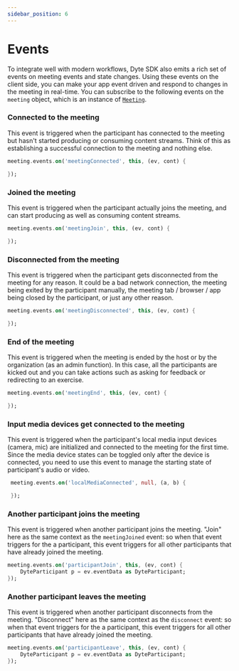 ```yaml
---
sidebar_position: 6
---
```


# Events

To integrate well with modern workflows, Dyte SDK also emits a rich set of events on meeting events and state changes. Using these events on the client side, you can make your app event driven and respond to changes in the meeting in real-time. You can subscribe to the following events on the `meeting` object, which is an instance of [`Meeting`](./reference/meeting).

### Connected to the meeting

This event is triggered when the participant has connected to the meeting but hasn't started producing or consuming content streams. Think of this as establishing a successful connection to the meeting and nothing else.

<!-- ```dart
meeting.events.on('connect', this, (ev, cont) {

});
``` -->

```dart
meeting.events.on('meetingConnected', this, (ev, cont) {

});
```

### Joined the meeting

This event is triggered when the participant actually joins the meeting, and can start producing as well as consuming content streams.

```dart
meeting.events.on('meetingJoin', this, (ev, cont) {

});
```

### Disconnected from the meeting

This event is triggered when the participant gets disconnected from the meeting for any reason. It could be a bad network connection, the meeting being exited by the participant manually, the meeting tab / browser / app being closed by the participant, or just any other reason.

```dart
meeting.events.on('meetingDisconnected', this, (ev, cont) {

});
```

### End of the meeting

This event is triggered when the meeting is ended by the host or by the organization (as an admin function). In this case, all the participants are kicked out and you can take actions such as asking for feedback or redirecting to an exercise.

```dart
meeting.events.on('meetingEnd', this, (ev, cont) {

});
```

### Input media devices get connected to the meeting

This event is triggered when the participant's local media input devices (camera, mic) are initialized and connected to the meeting for the first time. Since the media device states can be toggled only after the device is connected, you need to use this event to manage the starting state of participant's audio or video.

```dart
 meeting.events.on('localMediaConnected', null, (a, b) {

 });
```

### Another participant joins the meeting

This event is triggered when another participant joins the meeting. "Join" here as the same context as the `meetingJoined` event: so when that event triggers for the a participant, this event triggers for all other participants that have already joined the meeting.

```dart
meeting.events.on('participantJoin', this, (ev, cont) {
    DyteParticipant p = ev.eventData as DyteParticipant;
});
```

### Another participant leaves the meeting

This event is triggered when another participant disconnects from the meeting. "Disconnect" here as the same context as the `disconnect` event: so when that event triggers for the a participant, this event triggers for all other participants that have already joined the meeting.

```dart
meeting.events.on('participantLeave', this, (ev, cont) {
    DyteParticipant p = ev.eventData as DyteParticipant;
});
```

<!-- ### Receiving a chat message

This event is triggered when the participant receives a chat message. The `chatMessage` is an instance of [`ChatMessage`](./reference/chat-message), whose prototype is defined in the reference section and can be directly used as a type if you prefer using TypeScript bindings.

```dart
meeting.events.on('chatMessage', this, (ev, cont) {

});
```

### Receiving a custom broadcast event

This event is triggered when a custom message is broadcast to all participants in the meeting. A custom message may contain any serializable data. You can read more on how to [send these messages here](./advanced-usage#send-a-custom-message-to-other-participants-in-the-meeting-p2p-message--data-exchange).

```dart
meeting.events.on('roomMessage', this, (ev, cont) {

});
```

### Receiving a custom targeted event

This event is triggered when a custom message is targeted to a particular participant in the meeting and only the target participant receives this event. A custom message may contain any serializable data. You can read more on how to [send these messages here](./advanced-usage#send-a-custom-message-to-other-participants-in-the-meeting-p2p-message--data-exchange).

```dart
meeting.events.on('message', this, (ev, cont) {

});
```

### Detecting change in active speaker

This event is triggered when the active speaker in the meeting changes. Active speaker is the participant whose audio level has most recently been the highest (kind of like LRU with the selection factor being audio level). The `participant` is an instance of `Participant`, whose prototype is defined below in the reference section and can be directly used as a type if you prefer using TypeScript bindings.

```dart
meeting.events.on('activeSpeaker'  this,((ev, cont) =
> {
});
```

### Recording started (version > 0.3.11)

This event is triggered when a recording of the meeting is started by the host or by the organization (as an admin function). You can use this event to show a popup or a warning to the participants about the meeting being recorded.

```dart
meeting.events.on('recordingStarted', this, (ev, cont) {

});
```

### Recording stopped (version > 0.3.11)

This event is triggered when a recording of the meeting is started by the host or by the organization (as an admin function). You can use this event to tell the participants about the recording being stopped.

```dart
meeting.events.on('recordingStopped', this, (ev, cont) {

});
``` -->

